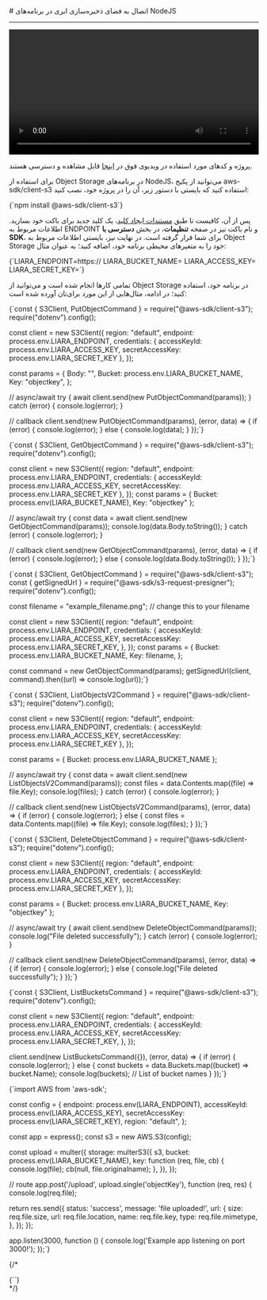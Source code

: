 

<Layout>
<Head>
<title>مستندات اتصال به Object Storage در NodeJS - لیارا</title>
<meta property="og:title" content="مستندات خدمات رایانش ابری لیارا" />
<meta property="og:description" content="مستندات مربوط به اتصال به فضای ذخیره‌سازی ابری یا Object Storage با AWS SDK S3 در NodeJS در لیارا"  />
<meta property="og:image" content="https://files.liara.ir/liara/logos/liara-poster.jpg" />
</Head>
# اتصال به فضای ذخیره‌سازی ابری در برنامه‌های NodeJS
<hr className="mb-2" />

<video
  src="https://files.liara.ir/liara/nodejs/nodejs-object-storage.mp4"
  controls="controls"
  className="block w-full"
  width="100%"
/>

<div className="h-2" />
<Alert variant="success">
<p>
پروژه و کدهای مورد استفاده در ویدیوی فوق در <a href="https://github.com/liara-cloud/nodejs-getting-started/tree/object-storage" className="text-[#2196f3] ">اینجا</a> قابل مشاهده و دسترسی هستند.
</p>
</Alert>

برای استفاده از Object Storage در برنامه‌های NodeJS، می‌توانید از 
پکیج <Important>aws-sdk/client-s3</Important> استفاده کنید که بایستی با دستور زیر، آن را در پروژه خود، نصب کنید:

<div className="h-2" />
<div dir='ltr'>
    <Highlight className="bash">
        {`npm install @aws-sdk/client-s3`}
    </Highlight>
</div>
<div className="h-2" />

پس از آن، کافیست تا طبق <a href="/object-storage/how-tos/create-key" className="text-[#2196f3] ">مستندات ایجاد کلید</a>، یک کلید جدید برای باکت خود بسازید.
اطلاعات مربوط به ENDPOINT و نام باکت نیز در صفحه **تنظیمات**، در بخش **دسترسی با SDK**، 
برای شما قرار گرفته است.
در نهایت نیز، بایستی 
اطلاعات مربوط به Object Storage خود را 
به متغیرهای محیطی برنامه خود، اضافه کنید؛ به عنوان مثال:

<div className="h-2" />
<div dir='ltr'>
    <Highlight className="bash">
        {`LIARA_ENDPOINT=https://<Liara Bucket Endpoint>
LIARA_BUCKET_NAME=<Bucket Name>
LIARA_ACCESS_KEY=<Access Key>
LIARA_SECRET_KEY=<Secret Key>`}
    </Highlight>
</div>
<div className="h-2" />

تمامی کارها انجام شده است و می‌توانید از Object Storage در برنامه خود، استفاده کنید؛
در ادامه، مثال‌هایی از این مورد برای‌تان آورده شده است: 

<Section id="upload-file" title="نمونه کد آپلود فایل" />
<div className="h-2" />
<div dir='ltr'>
    <Highlight className="js">
        {`const { S3Client, PutObjectCommand } = require("@aws-sdk/client-s3");
require("dotenv").config();

const client = new S3Client({
    region: "default",
	endpoint: process.env.LIARA_ENDPOINT,
	credentials: {
		accessKeyId: process.env.LIARA_ACCESS_KEY,
		secretAccessKey: process.env.LIARA_SECRET_KEY
	},
});

const params = {
	Body: "<Binary String>",
	Bucket: process.env.LIARA_BUCKET_NAME,
	Key: "objectkey",
};

// async/await
try {
  await client.send(new PutObjectCommand(params));
} catch (error) {
	console.log(error);
}

// callback
client.send(new PutObjectCommand(params), (error, data) => {
  if (error) {
    console.log(error);
  } else {
    console.log(data);
  }
});`}
    </Highlight>
</div>
<div className="h-2" />

<Section id="download-file" title="نمونه کد دانلود فایل" />
<div className="h-2" />
<div dir='ltr'>
    <Highlight className="js">
        {`const { S3Client, GetObjectCommand } = require("@aws-sdk/client-s3");
require("dotenv").config();

const client = new S3Client({
    region: "default",
	endpoint: process.env.LIARA_ENDPOINT,
	credentials: {
		accessKeyId: process.env.LIARA_ACCESS_KEY,
		secretAccessKey: process.env.LIARA_SECRET_KEY
	},
});
const params = {
  Bucket: process.env(LIARA_BUCKET_NAME),
  Key: "objectkey"
};

// async/await
try {
  const data = await client.send(new GetObjectCommand(params));
  console.log(data.Body.toString());
} catch (error) {
  console.log(error);
}

// callback
client.send(new GetObjectCommand(params), (error, data) => {
  if (error) {
    console.log(error);
  } else {
    console.log(data.Body.toString());
  }
});`}
    </Highlight>
</div>
<div className="h-2" />

<Section id="link-download-file" title="نمونه کد دریافت لینک دانلود فایل" />
<div className="h-2" />
<div dir='ltr'>
    <Highlight className="js">
        {`const { S3Client, GetObjectCommand } = require("@aws-sdk/client-s3");
const { getSignedUrl } = require("@aws-sdk/s3-request-presigner");
require("dotenv").config();

const filename = "example_filename.png"; // change this to your filename

const client = new S3Client({
  region: "default",
  endpoint: process.env.LIARA_ENDPOINT,
  credentials: {
    accessKeyId: process.env.LIARA_ACCESS_KEY,
    secretAccessKey: process.env.LIARA_SECRET_KEY,
  },
});
const params = {
  Bucket: process.env.LIARA_BUCKET_NAME,
  Key: filename,
};

const command = new GetObjectCommand(params);
getSignedUrl(client, command).then((url) => console.log(url));`}
    </Highlight>
</div>
<div className="h-2" />

<Section id="list-files" title="نمونه کد دریافت لیست فایل‌های موجود در باکت" />
<div className="h-2" />
<div dir='ltr'>
    <Highlight className="js">
        {`const { S3Client, ListObjectsV2Command } = require("@aws-sdk/client-s3");
require("dotenv").config();

const client = new S3Client({
    region: "default",
	endpoint: process.env.LIARA_ENDPOINT,
	credentials: {
		accessKeyId: process.env.LIARA_ACCESS_KEY,
		secretAccessKey: process.env.LIARA_SECRET_KEY
	},
});

const params = {
  Bucket: process.env.LIARA_BUCKET_NAME
};

// async/await
try {
  const data = await client.send(new ListObjectsV2Command(params));
  const files = data.Contents.map((file) => file.Key);
  console.log(files);
} catch (error) {
  console.log(error);
}

// callback
client.send(new ListObjectsV2Command(params), (error, data) => {
  if (error) {
    console.log(error);
  } else {
    const files = data.Contents.map((file) => file.Key);
    console.log(files);
  }
});`}
    </Highlight>
</div>
<div className="h-2" />

<Section id="delete-file" title="نمونه کد حذف فایل" />
<div className="h-2" />
<div dir='ltr'>
    <Highlight className="js">
        {`const { S3Client, DeleteObjectCommand } = require("@aws-sdk/client-s3");
require("dotenv").config();

const client = new S3Client({
    region: "default",
	endpoint: process.env.LIARA_ENDPOINT,
	credentials: {
		accessKeyId: process.env.LIARA_ACCESS_KEY,
		secretAccessKey: process.env.LIARA_SECRET_KEY
	},
});

const params = {
  Bucket: process.env.LIARA_BUCKET_NAME,
  Key: "objectkey"
};

// async/await
try {
  await client.send(new DeleteObjectCommand(params));
  console.log("File deleted successfully");
} catch (error) {
  console.log(error);
}

// callback
client.send(new DeleteObjectCommand(params), (error, data) => {
  if (error) {
    console.log(error);
  } else {
    console.log("File deleted successfully");
  }
});`}
    </Highlight>
</div>
<div className="h-2" />

<Section id="list-buckets" title="نمونه کد نمایش لیست باکت‌ها" />
<div className="h-2" />
<div dir='ltr'>
    <Highlight className="js">
        {`const { S3Client, ListBucketsCommand } = require("@aws-sdk/client-s3");
require("dotenv").config();

const client = new S3Client({
	region: "default",
	endpoint: process.env.LIARA_ENDPOINT,
	credentials: {
		accessKeyId: process.env.LIARA_ACCESS_KEY,
		secretAccessKey: process.env.LIARA_SECRET_KEY,
	},
});


client.send(new ListBucketsCommand({}), (error, data) => {
  if (error) {
    console.log(error);
  } else {
    const buckets = data.Buckets.map((bucket) => bucket.Name);
    console.log(buckets); // List of bucket names
  }
});`}
    </Highlight>
</div>
<div className="h-2" />

<Section id="upload-file-using-multer" title="نمونه کد آپلود فایل از طریق multer" />
<div className="h-2" />
<div dir='ltr'>
    <Highlight className="js">
        {`import AWS from 'aws-sdk';

const config = {
  endpoint: process.env(LIARA_ENDPOINT),
  accessKeyId: process.env(LIARA_ACCESS_KEY),
  secretAccessKey: process.env(LIARA_SECRET_KEY),
  region: "default",
};

const app = express();
const s3 = new AWS.S3(config);

const upload = multer({
  storage: multerS3({
    s3,
    bucket: process.env(LIARA_BUCKET_NAME),
    key: function (req, file, cb) {
      console.log(file);
      cb(null, file.originalname);
    },
  }),
});


// route
app.post('/upload', upload.single('objectKey'), function (req, res) {
  console.log(req.file);

  return res.send({
    status: 'success',
    message: 'file uploaded!',
    url: {
      size: req.file.size,
      url: req.file.location,
      name: req.file.key,
      type: req.file.mimetype,
    },
  });
});


app.listen(3000, function () {
  console.log('Example app listening on port 3000!');
});`}
    </Highlight>
</div>
<div className="h-2" />

{/* 
<Section id="upload-file" title="نمونه کد آپلود فایل" />
<div className="h-2" />
<div dir='ltr'>
    <Highlight className="js">
        {``}
    </Highlight>
</div>
<div className="h-2" /> */}

</Layout>